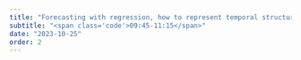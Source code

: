 ```yaml
---
title: "Forecasting with regression, how to represent temporal structure with regressors"
subtitle: "<span class='code'>09:45-11:15</span>"
date: "2023-10-25"
order: 2
---
```


<!-- Materials will be distributed sooner to the event. -->

<!-- ```{=html} -->
<!-- <embed src="../../materials/01_tsibble.pdf" type="application/pdf" width="750px" height="420px"> -->
<!-- ``` -->

<!-- [View slides in full screen](../../materials/01_tsibble.pdf) -->
